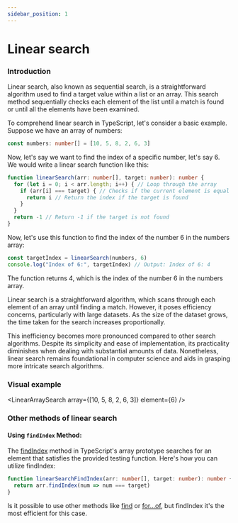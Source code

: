 ```yaml
---
sidebar_position: 1
---
```



# Linear search

### Introduction

Linear search, also known as sequential search, is a straightforward algorithm used to find a target value within a list or an array. This search method sequentially checks each element of the list until a match is found or until all the elements have been examined.

To comprehend linear search in TypeScript, let's consider a basic example. Suppose we have an array of numbers:

```typescript
const numbers: number[] = [10, 5, 8, 2, 6, 3]
```

Now, let's say we want to find the index of a specific number, let's say 6. We would write a linear search function like this:

```typescript
function linearSearch(arr: number[], target: number): number {
  for (let i = 0; i < arr.length; i++) { // Loop through the array
    if (arr[i] === target) { // Checks if the current element is equal to the target
      return i // Return the index if the target is found
    }
  }
  return -1 // Return -1 if the target is not found
}
```

Now, let's use this function to find the index of the number 6 in the numbers array:

```typescript
const targetIndex = linearSearch(numbers, 6)
console.log("Index of 6:", targetIndex) // Output: Index of 6: 4
```

The function returns 4, which is the index of the number 6 in the numbers array.

Linear search is a straightforward algorithm, which scans through each element of an array until finding a match. However, it poses efficiency concerns, particularly with large datasets. As the size of the dataset grows, the time taken for the search increases proportionally.

This inefficiency becomes more pronounced compared to other search algorithms. Despite its simplicity and ease of implementation, its practicality diminishes when dealing with substantial amounts of data. Nonetheless, linear search remains foundational in computer science and aids in grasping more intricate search algorithms.

### Visual example

<LinearArraySearch array={[10, 5, 8, 2, 6, 3]} element={6} />

### Other methods of linear search

#### Using `findIndex` Method:

The [findIndex](https://developer.mozilla.org/en-US/docs/Web/JavaScript/Reference/Global_Objects/Array/findIndex) method in TypeScript's array prototype searches for an element that satisfies the provided testing function. Here's how you can utilize findIndex:

```typescript
function linearSearchFindIndex(arr: number[], target: number): number {
  return arr.findIndex(num => num === target)
}
```

Is it possible to use other methods like [find](https://developer.mozilla.org/en-US/docs/Web/JavaScript/Reference/Global_Objects/Array/find) or [for...of](https://developer.mozilla.org/en-US/docs/Web/JavaScript/Reference/Statements/for...of), but findIndex it's the most efficient for this case.

